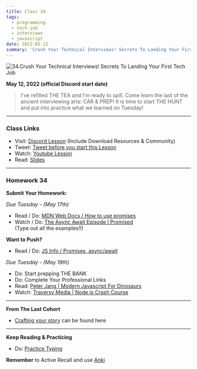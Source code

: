 ```yaml
---
title: Class 34
tags:
  - programming
  - tech-job
  - interviews
  - javascript
date: 2022-05-12
summary: 'Crush Your Technical Interviews! Secrets To Landing Your First Tech Job'
---
```


![34.Crush Your Technical Interviews! Secrets To Landing Your First Tech Job](https://cdn.hashnode.com/res/hashnode/image/upload/v1676712337212/qoSh7QS9S.png?auto=compress)

**May 12, 2022 (official Discord start date)**

> I've refilled THE TEA and I'm ready to spill. Come learn the last of the ancient interviewing arts: CAR & PREP! It is time to start THE HUNT and put into practice what we learned on Tuesday!

<hr />

### Class Links

- Visit: [Discord Lesson](https://discord.com/channels/735923219315425401/738891289071714388/974423788542365696) (Include Download Resources & Community)
- Tweet: [Tweet before you start this Lesson](https://twitter.com/leonnoel/status/1524864541107949568)
- Watch: [Youtube Lesson](https://youtu.be/KM1RyffIKMg)
- Read: [Slides](https://slides.com/leonnoel/100devs2-interview-prep-part-2)

<hr />

### Homework 34

**Submit Your Homework:**

_Due Tuesday - (May 17th)_

- Read / Do: [MDN Web Docs / How to use promises](https://developer.mozilla.org/en-US/docs/Learn/JavaScript/Asynchronous/Async_await)
- Watch / Do: [The Async Await Episode I Promised](https://youtu.be/vn3tm0quoqE)
  <br /> (Type out all the examples!!)

**Want to Push?**

- Read / Do: [JS Info / Promises, async/await](https://javascript.info/async)

_Due Tuesday - (May 19th)_

- Do: Start prepping THE BANK
- Do: Complete Your Professional Links
- Read: [Peter Jang | Modern Javascript For Dinosaurs](https://medium.com/the-node-js-collection/modern-javascript-explained-for-dinosaurs-f695e9747b70)
- Watch: [Traversy Media | Node.js Crash Course](https://youtu.be/fBNz5xF-Kx4)

<hr />

**From The Last Cohort**

- [Crafting your story](https://www.youtube.com/watch?v=QoweoDsi5ZI) can be found here

<hr />

**Keep Reading & Practicing**

- Do: [Practice Typing](https://www.keybr.com/)

**Remember** to Active Recall and use [Anki](https://apps.ankiweb.net/)
